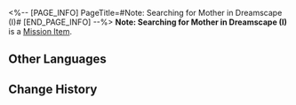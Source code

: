 <%-- [PAGE_INFO]
PageTitle=#Note: Searching for Mother in Dreamscape (I)#
[END_PAGE_INFO] --%>
{{Item Infobox
|id          = 140425
|image       = Item Note- Searching for Mother in Dreamscape (I).png
|type        = Mission Item
|invCategory = Missions
|rarity      = 3
|effect      = 
|description = In the lobby of The Reverie, you encounter a father and daughter who seem to be searching for a long-lost relative in Penacony. Perhaps you will meet them again in Penacony's Dreamscape metropolis.
}}
'''Note: Searching for Mother in Dreamscape (I)''' is a [[Mission Item]].

==Other Languages==
{{Other Languages
|en   = Note: Searching for Mother in Dreamscape (I)
|zhs  = 笔记：梦境寻母记•一
|zht  = 筆記：夢境尋母記•一
|ja   = ノート：夢境での母探し・1
|ko   = 노트: 꿈세계에서 엄마를 찾아•1
|es   = Nota: Buscando a mamá en el paisaje onírico I
|fr   = Note : À la recherche d'une mère dans le Pays des rêves (I)
|ru   = Записка: В поисках матери в Мире грёз I
|th   = บันทึก: การตามหาแม่ในแดนฝัน 1
|vi   = Ghi chú: Tìm Mẹ Trong Mơ - 1
|de   = Notiz: Suche nach der Mutter in der Traumlandschaft (I)
|id   = Catatan: Mencari Ibu di Dunia Mimpi 1
|pt   = Anotação: Procurando por Minha Mãe no Mundonírico (I)
}}

==Change History==
{{Change History|2.0}}